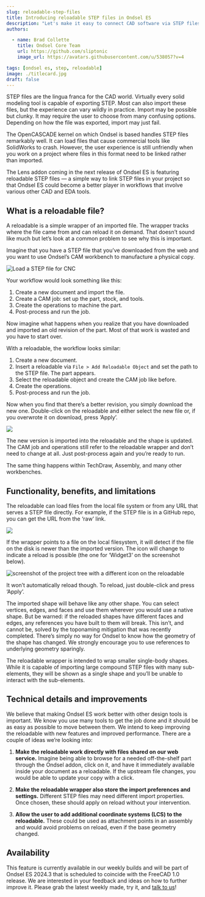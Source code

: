 ```yaml
---
slug: reloadable-step-files
title: Introducing reloadable STEP files in Ondsel ES
description: "Let's make it easy to connect CAD software via STEP files"
authors:

  - name: Brad Collette
    title: Ondsel Core Team
    url: https://github.com/sliptonic
    image_url: https://avatars.githubusercontent.com/u/538057?v=4

tags: [ondsel es, step, reloadable]
image: ./titlecard.jpg
draft: false
---
```


STEP files are the lingua franca for the CAD world. Virtually every solid modeling tool is capable of exporting STEP. Most can also import these files, but the experience can vary wildly in practice. Import may be possible but clunky. It may require the user to choose from many confusing options. Depending on how the file was exported, import may just fail. 

<!-- truncate -->

The OpenCASCADE kernel on which Ondsel is based handles STEP files remarkably well. It can load files that cause commercial tools like SolidWorks to crash. However, the user experience is still unfriendly when you work on a project where files in this format need to be linked rather than imported.

The Lens addon coming in the next release of Ondsel ES is featuring reloadable STEP files — a simple way to link STEP files in your project so that Ondsel ES could become a better player in workflows that involve various other CAD and EDA tools.

## What is a reloadable file?

A reloadable is a simple wrapper of an imported file. The wrapper tracks where the file came from and can reload it on demand. That doesn’t sound like much but let’s look at a common problem to see why this is important.

Imagine that you have a STEP file that you’ve downloaded from the web and you want to use Ondsel’s CAM workbench to manufacture a physical copy.

![Load a STEP file for CNC](load-for-cnc.webp)

Your workflow would look something like this:

1. Create a new document and import the file.
2. Create a CAM job: set up the part, stock, and tools.
3. Create the operations to machine the part.
4. Post-process and run the job.

Now imagine what happens when you realize that you have downloaded and imported an old revision of the part. Most of that work is wasted and you have to start over.

With a reloadable, the workflow looks similar:

1. Create a new document.
2. Insert a reloadable via `File > Add Reloadable Object` and set the path to the STEP file. The part appears.
3. Select the reloadable object and create the CAM job like before.
4. Create the operations.
5. Post-process and run the job.

Now when you find that there’s a better revision, you simply download the new one. Double-click on the reloadable and either select the new file or, if you overwrote it on download, press ‘Apply’. 

![](reload-step-file.webp)

The new version is imported into the reloadable and the shape is updated. The CAM job and operations still refer to the reloadable wrapper and don’t need to change at all. Just post-process again and you’re ready to run.

The same thing happens within TechDraw, Assembly, and many other workbenches.

## Functionality, benefits, and limitations

The reloadable can load files from the local file system or from any URL that serves a STEP file directly. For example, if the STEP file is in a GitHub repo, you can get the URL from the ‘raw’ link. 

![](link-to-raw-file-on-github.webp)

If the wrapper points to a file on the local filesystem, it will detect if the file on the disk is newer than the imported version. The icon will change to indicate a reload is possible (the one for ‘Widget3‘ on the screenshot below).

![screenshot of the project tree with a different icon on the reloadable](object-is-reloadable.webp)

It won’t automatically reload though. To reload, just double-click and press ‘Apply’.

The imported shape will behave like any other shape. You can select vertices, edges, and faces and use them wherever you would use a native shape. But be warned: if the reloaded shapes have different faces and edges, any references you have built to them will break. This isn’t, and cannot be, solved by the toponaming mitigation that was recently completed. There’s simply no way for Ondsel to know how the geometry of the shape has changed. We strongly encourage you to use references to underlying geometry sparingly.

The reloadable wrapper is intended to wrap smaller single-body shapes. While it is capable of importing large compound STEP files with many sub-elements, they will be shown as a single shape and you’ll be unable to interact with the sub-elements.

## Technical details and improvements

We believe that making Ondsel ES work better with other design tools is important. We know you use many tools to get the job done and it should be as easy as possible to move between them. We intend to keep improving the reloadable with new features and improved performance. There are a couple of ideas we’re looking into:

1. **Make the reloadable work directly with files shared on our web service.** Imagine being able to browse for a needed off-the-shelf part through the Ondsel addon, click on it, and have it immediately available inside your document as a reloadable. If the upstream file changes, you would be able to update your copy with a click.

2. **Make the reloadable wrapper also store the import preferences and settings.** Different STEP files may need different import properties. Once chosen, these should apply on reload without your intervention.

3. **Allow the user to add additional coordinate systems (LCS) to the reloadable.** These could be used as attachment points in an assembly and would avoid problems on reload, even if the base geometry changed. 

## Availability

This feature is currently available in our weekly builds and will be part of Ondsel ES 2024.3 that is scheduled to coincide with the FreeCAD 1.0 release. We are interested in your feedback and ideas on how to further improve it. Please grab the latest weekly made, try it, and [talk to us](https://discord.gg/7jmzezyyfP)!